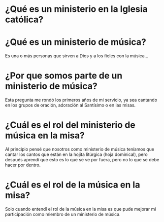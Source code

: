 # ¿Qué es un ministerio en la Iglesia católica?

# ¿Qué es un ministerio de música?
Es una o más personas que sirven a Dios y a los fieles con la música...

# ¿Por que somos parte de un ministerio de música?
Esta pregunta me rondó los primeros años de mi servicio,
ya sea cantando en los grupos de oración, adoración al Santísimo o en las misas.

# ¿Cuál es el rol del ministerio de música en la misa?
Al principio pensé que nosotros como ministerio de música teníamos que cantar los cantos que están en la hojita litúrgica (hoja dominical),
pero después aprendí que esto es lo que se ve por fuera, pero no lo que se debe hacer por dentro.

# ¿Cuál es el rol de la música en la misa?
Solo cuando entendí el rol de la música en la misa es que pude mejorar mi participación como miembro de un ministerio de música.
